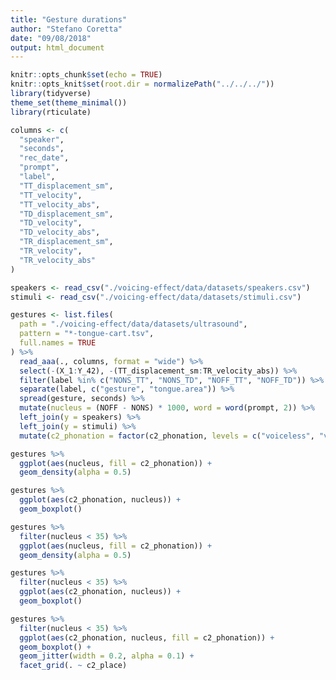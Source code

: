 ```yaml
---
title: "Gesture durations"
author: "Stefano Coretta"
date: "09/08/2018"
output: html_document
---
```


```r
knitr::opts_chunk$set(echo = TRUE)
knitr::opts_knit$set(root.dir = normalizePath("../../../"))
library(tidyverse)
theme_set(theme_minimal())
library(rticulate)
```

```r
columns <- c(
  "speaker",
  "seconds",
  "rec_date",
  "prompt",
  "label",
  "TT_displacement_sm",
  "TT_velocity",
  "TT_velocity_abs",
  "TD_displacement_sm",
  "TD_velocity",
  "TD_velocity_abs",
  "TR_displacement_sm",
  "TR_velocity",
  "TR_velocity_abs"
)

speakers <- read_csv("./voicing-effect/data/datasets/speakers.csv")
stimuli <- read_csv("./voicing-effect/data/datasets/stimuli.csv")

gestures <- list.files(
  path = "./voicing-effect/data/datasets/ultrasound",
  pattern = "*-tongue-cart.tsv",
  full.names = TRUE
) %>%
  read_aaa(., columns, format = "wide") %>%
  select(-(X_1:Y_42), -(TT_displacement_sm:TR_velocity_abs)) %>%
  filter(label %in% c("NONS_TT", "NONS_TD", "NOFF_TT", "NOFF_TD")) %>%
  separate(label, c("gesture", "tongue.area")) %>%
  spread(gesture, seconds) %>%
  mutate(nucleus = (NOFF - NONS) * 1000, word = word(prompt, 2)) %>%
  left_join(y = speakers) %>%
  left_join(y = stimuli) %>%
  mutate(c2_phonation = factor(c2_phonation, levels = c("voiceless", "voiced")))
```

```r
gestures %>%
  ggplot(aes(nucleus, fill = c2_phonation)) +
  geom_density(alpha = 0.5)
```

```r
gestures %>%
  ggplot(aes(c2_phonation, nucleus)) +
  geom_boxplot()
```

```r
gestures %>%
  filter(nucleus < 35) %>%
  ggplot(aes(nucleus, fill = c2_phonation)) +
  geom_density(alpha = 0.5)
```

```r
gestures %>%
  filter(nucleus < 35) %>%
  ggplot(aes(c2_phonation, nucleus)) +
  geom_boxplot()
```

```r
gestures %>%
  filter(nucleus < 35) %>%
  ggplot(aes(c2_phonation, nucleus, fill = c2_phonation)) +
  geom_boxplot() +
  geom_jitter(width = 0.2, alpha = 0.1) +
  facet_grid(. ~ c2_place)
```
